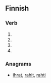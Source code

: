 ==Finnish==

===Verb===
{{head|fi|verb form}}

# {{fi-form of|tahria|type=verb|pr=third-person|pl=singular|mood=indicative|tense=past}}
# {{fi-form of|tahria|type=verb|mood=indicative|tense=present connegative}}
# {{fi-form of|tahria|type=verb|pr=second-person|pl=singular|mood=imperative|tense=present}}
# {{fi-form of|tahria|type=verb|pr=second-person|pl=singular|mood=imperative|tense=present connegative}}

===Anagrams===
* [[ihrat#Finnish|ihrat]], [[rahit#Finnish|rahit]], [[rahti#Finnish|rahti]]